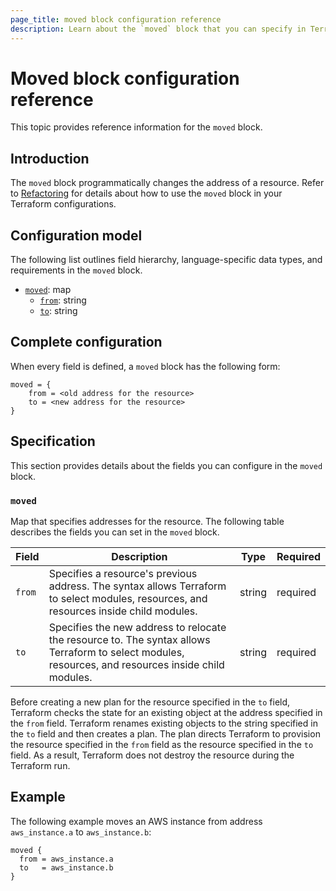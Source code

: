 ```yaml
---
page_title: moved block configuration reference
description: Learn about the `moved` block that you can specify in Terraform configurations. The `moved` block programmatically changes the location of a resource.
---
```


# Moved block configuration reference

This topic provides reference information for the `moved` block. 

## Introduction

The `moved` block programmatically changes the address of a resource. Refer to [Refactoring](/terraform/language/modules/develop/refactoring) for details about how to use the `moved` block in your Terraform configurations.

## Configuration model

The following list outlines field hierarchy, language-specific data types, and requirements in the `moved` block. 

- [`moved`](#moved): map
  - [`from`](#moved): string
  - [`to`](#moved): string

## Complete configuration

When every field is defined, a `moved` block has the following form:

```hcl
moved = {
    from = <old address for the resource>
    to = <new address for the resource>
}
```

## Specification

This section provides details about the fields you can configure in the `moved` block.

### `moved`

Map that specifies addresses for the resource. The following table describes the fields you can set in the `moved` block.

| Field | Description | Type | Required |
| ---   | ---         | ---  | ---      |
| `from` | Specifies a resource's previous address. The syntax allows Terraform to select modules, resources, and resources inside child modules. | string | required |
| `to` | Specifies the new address to relocate the resource to. The syntax allows Terraform to select modules, resources, and resources inside child modules. | string | required |

Before creating a new plan for the resource specified in the `to` field, Terraform checks the state for an existing object at the address specified in the `from` field. Terraform renames existing objects to the string specified in the `to` field and then creates a plan. The plan directs Terraform to provision the resource specified in the `from` field as the resource specified in the `to` field. As a result, Terraform does not destroy the resource during the Terraform run.

## Example

The following example moves an AWS instance from address `aws_instance.a` to `aws_instance.b`:

```hcl
moved {
  from = aws_instance.a
  to   = aws_instance.b
}
```





